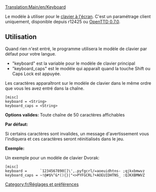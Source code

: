 [[Translation:Main/en/Keyboard]]
{{en/-}}
[[Category:fr/Réglages et préférences]]

Le modèle à utiliser pour le [[Main/fr/Clavier à l'écran|clavier à l'écran]]. C'est un paramétrage client uniquement, disponible depuis r12425 ou [[Main/fr/OpenTTD 0.7.0|OpenTTD 0.7.0]].

==Utilisation==

Quand rien n'est entré, le programme utilisera le modèle de clavier par défaut pour votre langue.
* "keyboard" est la variable pour le modèle de clavier principal
* "keyboard_caps" est le modèle qui apparaît quand la touche Shift ou Caps Lock est appuyée.
Les caractères apparaîtront sur le modèle de clavier dans le même ordre que vous les avez entré dans la chaîne.

<pre>
[misc]
keyboard = <String>
keyboard_caps = <String>
</pre>

'''Options valides:''' Toute chaîne de 50 caractères affichables

'''Par défaut:''' <vide>

Si certains caractères sont invalides, un message d'avertissement vous l'indiquera et ces caractères seront réinitialisés dans le jeu.

'''Exemple:'''

Un exemple pour un modèle de clavier Dvorak:
<pre>
[misc]
keyboard =      `1234567890[]\',.pyfgcrl/=aoeuidhtns- ;qjkxbmwvz
keyboard_caps = ~!@#$%^&*(){}|"<>PYFGCRL?+AOEUIDHTNS_ :QJKXBMWVZ
</pre>